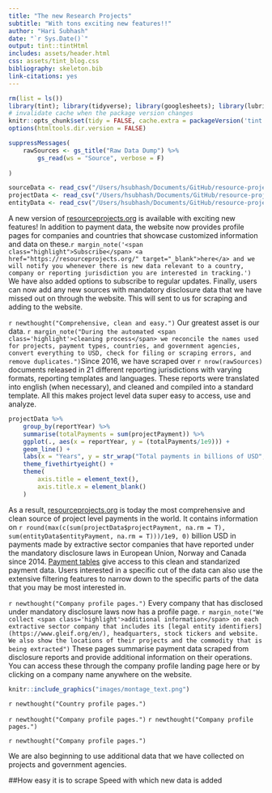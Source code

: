 ```yaml
---
title: "The new Research Projects"
subtitle: "With tons exciting new features!!"
author: "Hari Subhash"
date: "`r Sys.Date()`"
output: tint::tintHtml
includes: assets/header.html
css: assets/tint_blog.css
bibliography: skeleton.bib
link-citations: yes
---
```


```r
rm(list = ls())
library(tint); library(tidyverse); library(googlesheets); library(lubridate); library(ggthemes)
# invalidate cache when the package version changes
knitr::opts_chunk$set(tidy = FALSE, cache.extra = packageVersion('tint'), fig.width = 4, fig.asp = 0.618, out.width = "95%")
options(htmltools.dir.version = FALSE)

suppressMessages(
    rawSources <- gs_title("Raw Data Dump") %>% 
        gs_read(ws = "Source", verbose = F)
    
)

sourceData <- read_csv("/Users/hsubhash/Documents/GitHub/resource-project-data/Data Pipeline/All Data Backups/Current website data/allSource.csv")
projectData <- read_csv("/Users/hsubhash/Documents/GitHub/resource-project-data/Data Pipeline/All Data Backups/Current website data/allProject.csv")
entityData <- read_csv("/Users/hsubhash/Documents/GitHub/resource-project-data/Data Pipeline/All Data Backups/Current website data/allEntity.csv")
```


A new version of <a href="https://resourceprojects.org/" target="_blank">resourceprojects.org</a> is available with exciting new features! In addition to payment data, the website now provides profile pages for companies and countries that showcase customized information and data on these.`r margin_note('<span class="highlight">Subscribe</span> <a href="https://resourceprojects.org/" target="_blank">here</a> and we will notify you whenever there is new data relevant to a country, company or reporting jurisdiction you are interested in tracking.')` We have also added options to <span class='highlight'>subscribe</span> to regular updates. Finally, users can now add any new sources with mandatory disclosure data that we have missed out on through the website. This will sent to us for scraping and adding to the website.

`r newthought("Comprehensive, clean and easy.")` Our greatest asset is our data. `r margin_note("During the automated <span class='highlight'>cleaning process</span> we reconcile the names used for projects, payment types, countries, and government agencies, convert everything to USD, check for filing or scraping errors, and remove duplicates.")`Since 2016, we have scraped over `r nrow(rawSources)` documents released in 21 different reporting jurisdictions with varying formats, reporting templates and languages. These reports were translated into english (when necessary), and <span class='highlight'>cleaned</span> and compiled into a standard template. All this makes project level data super easy to access, use and analyze. 

```r
projectData %>%
    group_by(reportYear) %>% 
    summarise(totalPayments = sum(projectPayment)) %>% 
    ggplot(., aes(x = reportYear, y = (totalPayments/1e9))) +
    geom_line() +
    labs(x = "Years", y = str_wrap("Total payments in billions of USD", width = 28)) +
    theme_fivethirtyeight() + 
    theme(
        axis.title = element_text(),
        axis.title.x = element_blank()
    )
```

As a result, <a href="https://resourceprojects.org/" target="_blank">resourceprojects.org</a> is today the most comprehensive and clean source of project level payments in the world. It contains information on `r round(max(c(sum(projectData$projectPayment, na.rm = T), sum(entityData$entityPayment, na.rm = T)))/1e9, 0)` billion USD in payments made by extractive sector companies that have reported under the mandatory disclosure laws in European Union, Norway and Canada since 2014. <a href="https://resourceprojects.org/" target="_blank">Payment tables</a> give access to this clean and standarized payment data. Users interested in a specific cut of the data can also use the extensive filtering features to narrow down to the specific parts of the data that you may be most interested in.

`r newthought("Company profile pages.")` Every company that has disclosed under mandatory disclosure laws now has a profile page. `r margin_note("We collect <span class='highlight'>additional information</span> on each extractive sector company that includes its [legal entity identifiers](https://www.gleif.org/en/), headquarters, stock tickers and website. We also show the locations of their projects and the commodity that is being extracted")` These pages summarise payment data scraped from disclosure reports and provide <span class='highlight'>additional information</span> on their operations. You can access these through the company profile landing page here or by clicking on a company name anywhere on the website.

```r
knitr::include_graphics("images/montage_text.png")
```


`r newthought("Country profile pages.")`


`r newthought("Company profile pages.")`
`r newthought("Company profile pages.")`

`r newthought("Company profile pages.")`

We are also beginning to use additional data that we have collected on projects and government agencies.

##How easy it is to scrape
Speed with which new data is added
